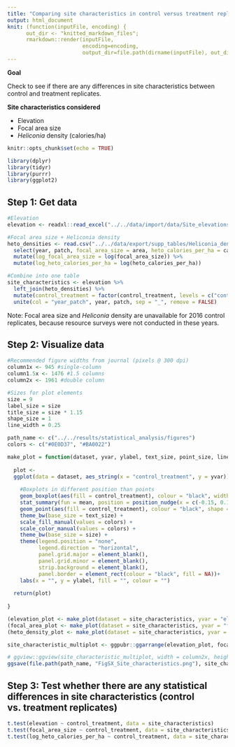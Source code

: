 ```yaml
---
title: "Comparing site characteristics in control versus treatment replicates"
output: html_document
knit: (function(inputFile, encoding) {
      out_dir <- "knitted_markdown_files";
      rmarkdown::render(inputFile,
                        encoding=encoding,
                        output_dir=file.path(dirname(inputFile), out_dir))})
---
```


**Goal**

Check to see if there are any differences in site characteristics between control and treatment replicates.

**Site characteristics considered**

- Elevation
- Focal area size
- *Heliconia* density (calories/ha)

```r
knitr::opts_chunk$set(echo = TRUE)

library(dplyr)
library(tidyr)
library(purrr)
library(ggplot2)
```

## Step 1: Get data

```r
#Elevation
elevation <- readxl::read_excel("../../data/import/data/Site_elevations.xlsx")

#Focal area size + Heliconia density
heto_densities <- read.csv("../../data/export/supp_tables/Heliconia_densities.csv") %>%
  select(year, patch, focal_area_size = area, heto_calories_per_ha = calories_per_ha) %>%
  mutate(log_focal_area_size = log(focal_area_size)) %>%
  mutate(log_heto_calories_per_ha = log(heto_calories_per_ha))

#Combine into one table
site_characteristics <- elevation %>%
  left_join(heto_densities) %>%
  mutate(control_treatment = factor(control_treatment, levels = c("control", "treatment"), labels = c("Control", "Treatment"))) %>%
  unite(col = "year_patch", year, patch, sep = "_", remove = FALSE)
```

Note: Focal area size and *Heliconia* density are unavailable for 2016 control replicates, because resource surveys were not conducted in these years.

## Step 2: Visualize data
```r
#Recommended figure widths from journal (pixels @ 300 dpi)
column1x <- 945 #single-column
column1.5x <- 1476 #1.5 columns
column2x <- 1961 #double column

#Sizes for plot elements
size = 9
label_size = size
title_size = size * 1.15
shape_size = 1
line_width = 0.25

path_name <- c("../../results/statistical_analysis/figures")
colors <- c("#0E0D37", "#BA0022")
```

```r
make_plot = function(dataset, yvar, ylabel, text_size, point_size, line_size){
  
  plot <- 
  ggplot(data = dataset, aes_string(x = "control_treatment", y = yvar)) +
  
    #Boxplots in different position than points
    geom_boxplot(aes(fill = control_treatment), colour = "black", width = 0.15, position = position_nudge(x = c(-0.15, 0.15)), alpha = 0.5, outlier.shape = NA, size = line_size) +
    stat_summary(fun = mean, position = position_nudge(x = c(-0.15, 0.15)), geom = "point", shape = 18, size = point_size) +
    geom_point(aes(fill = control_treatment), colour = "black", shape = 21, position = position_dodge(width = 0.45), alpha = 1, size = shape_size, stroke = line_size) +
    theme_bw(base_size = text_size) +
    scale_fill_manual(values = colors) +
    scale_color_manual(values = colors) +
    theme_bw(base_size = size) +
    theme(legend.position = "none",
          legend.direction = "horizontal",
          panel.grid.major = element_blank(),
          panel.grid.minor = element_blank(),
          strip.background = element_blank(),
          panel.border = element_rect(colour = "black", fill = NA))+
    labs(x = "", y = ylabel, fill = "", colour = "")
    
  return(plot)
    
} 

(elevation_plot <- make_plot(dataset = site_characteristics, yvar = "elevation", ylabel = "Elevation (m)", text_size = size, point_size = shape_size, line_size = line_width))
(focal_area_plot <- make_plot(dataset = site_characteristics, yvar = "focal_area_size", ylabel = "Focal area size (ha)", text_size = size, point_size = shape_size, line_size = line_width))
(heto_density_plot <- make_plot(dataset = site_characteristics, yvar = "log_heto_calories_per_ha", ylabel = expression("Ln"~italic(Heliconia)~"calories/ha"), text_size = size, point_size = shape_size , line_size = line_width))

site_characteristic_multiplot <- ggpubr::ggarrange(elevation_plot, focal_area_plot, heto_density_plot, nrow = 1, ncol = 3, labels = c("(a)", "(b)", "(c)"), font.label = list(size = label_size, face = "plain"))

# ggview::ggview(site_characteristic_multiplot, width = column2x, height = column2x/3, units = "px")
ggsave(file.path(path_name, "FigSX_Site_characteristics.png"), site_characteristic_multiplot, dpi = 300, width = column2x, height = column2x/3, units = "px", bg = "white", device = "tiff")
```

## Step 3: Test whether there are any statistical differences in site characteristics (control vs. treatment replicates)
```r
t.test(elevation ~ control_treatment, data = site_characteristics)
t.test(focal_area_size ~ control_treatment, data = site_characteristics, var.equal = FALSE)
t.test(log_heto_calories_per_ha ~ control_treatment, data = site_characteristics, var.equal = FALSE)
```